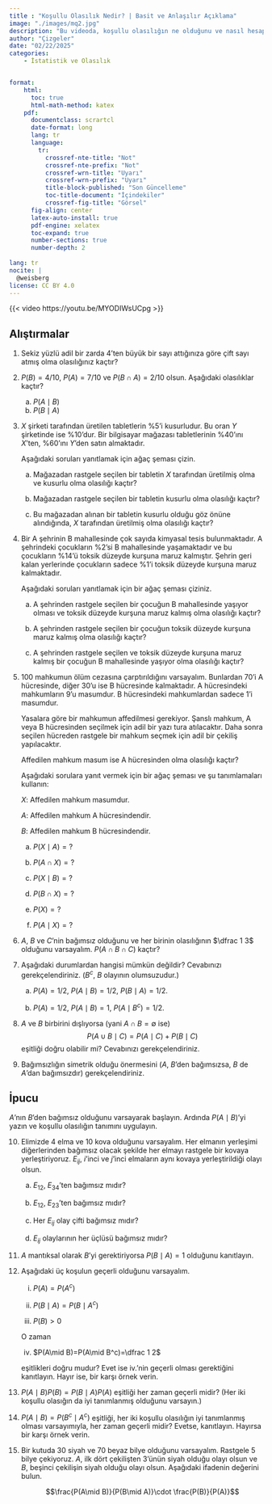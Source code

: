 ```yaml
---
title : "Koşullu Olasılık Nedir? | Basit ve Anlaşılır Açıklama"
image: "./images/mq2.jpg"
description: "Bu videoda, koşullu olasılığın ne olduğunu ve nasıl hesaplandığını adım adım öğreniyoruz. Örneklerle ve basit açıklamalarla, olasılık dünyasının bu önemli kavramını kavraman çok daha kolay olacak!"
author: "Çizgeler"
date: "02/22/2025"
categories:
    - İstatistik ve Olasılık


format: 
    html:
      toc: true
      html-math-method: katex
    pdf:
      documentclass: scrartcl
      date-format: long
      lang: tr
      language:
        tr:
          crossref-nte-title: "Not"
          crossref-nte-prefix: "Not"
          crossref-wrn-title: "Uyarı"
          crossref-wrn-prefix: "Uyarı"
          title-block-published: "Son Güncelleme"
          toc-title-document: "İçindekiler"
          crossref-fig-title: "Görsel"
      fig-align: center
      latex-auto-install: true
      pdf-engine: xelatex
      toc-expand: true
      number-sections: true
      number-depth: 2 
      
lang: tr
nocite: |
  @weisberg
license: CC BY 4.0
---
```


{{< video https://youtu.be/MYODIWsUCpg >}}


## Alıştırmalar {.unnumbered}



1.  Sekiz yüzlü adil bir zarda $4$'ten büyük bir sayı attığınıza göre çift sayı atmış olma olasılığınız kaçtır?

2.  $P(B)=4/10$, $P(A)=7/10$ ve $P(B\cap A)=2/10$ olsun. Aşağıdaki olasılıklar kaçtır?

    a.  $P(A\mid B)$
    b.  $P(B\mid A)$

3.  $X$ şirketi tarafından üretilen tabletlerin $\%5$'i kusurludur. Bu oran $Y$ şirketinde ise $\%10$'dur. Bir bilgisayar mağazası tabletlerinin $\%40$'ını $X$'ten, $\%60$'ını $Y$'den satın almaktadır.

    Aşağıdaki soruları yanıtlamak için ağaç şeması çizin.

    a.  Mağazadan rastgele seçilen bir tabletin $X$ tarafından üretilmiş olma ve kusurlu olma olasılığı kaçtır?

    b.  Mağazadan rastgele seçilen bir tabletin kusurlu olma olasılığı kaçtır?

    c.  Bu mağazadan alınan bir tabletin kusurlu olduğu göz önüne alındığında, $X$ tarafından üretilmiş olma olasılığı kaçtır?

4.  Bir A şehrinin B mahallesinde çok sayıda kimyasal tesis bulunmaktadır. A şehrindeki çocukların $\%2$'si B mahallesinde yaşamaktadır ve bu çocukların $\%14$'ü toksik düzeyde kurşuna maruz kalmıştır. Şehrin geri kalan yerlerinde çocukların sadece $\%1$'i toksik düzeyde kurşuna maruz kalmaktadır.

    Aşağıdaki soruları yanıtlamak için bir ağaç şeması çiziniz.

    a.  A şehrinden rastgele seçilen bir çocuğun B mahallesinde yaşıyor olması ve toksik düzeyde kurşuna maruz kalmış olma olasılığı kaçtır?

    b.  A şehrinden rastgele seçilen bir çocuğun toksik düzeyde kurşuna maruz kalmış olma olasılığı kaçtır?

    c.  A şehrinden rastgele seçilen ve toksik düzeyde kurşuna maruz kalmış bir çocuğun B mahallesinde yaşıyor olma olasılığı kaçtır?

5.  100 mahkumun ölüm cezasına çarptırıldığını varsayalım. Bunlardan 70'i A hücresinde, diğer 30'u ise B hücresinde kalmaktadır. A hücresindeki mahkumların 9'u masumdur. B hücresindeki mahkumlardan sadece 1'i masumdur.

    Yasalara göre bir mahkumun affedilmesi gerekiyor. Şanslı mahkum, A veya B hücresinden seçilmek için adil bir yazı tura atılacaktır. Daha sonra seçilen hücreden rastgele bir mahkum seçmek için adil bir çekiliş yapılacaktır.

    Affedilen mahkum masum ise A hücresinden olma olasılığı kaçtır?

    Aşağıdaki sorulara yanıt vermek için bir ağaç şeması ve şu tanımlamaları kullanın:

    $X$: Affedilen mahkum masumdur.

    $A$: Affedilen mahkum A hücresindendir.

    $B$: Affedilen mahkum B hücresindendir.

    a.  $P(X\mid A)=?$

    b.  $P(A\cap X)=?$

    c.  $P(X\mid B)=?$

    d.  $P(B\cap X)=?$

    e.  $P(X)=?$

    f.  $P(A\mid X)=?$

6.  $A$, $B$ ve $C$'nin bağımsız olduğunu ve her birinin olasılığının $\dfrac 1 3$ olduğunu varsayalım. $P(A\cap B\cap C)$ kaçtır?

7.  Aşağıdaki durumlardan hangisi mümkün değildir? Cevabınızı gerekçelendiriniz. ($B^c$, $B$ olayının olumsuzudur.)

    a.  $P(A)=1/2$, $P(A\mid B)=1/2$, $P(B\mid A)=1/2$.

    b.  $P(A)=1/2$, $P(A\mid B)=1$, $P(A\mid B^c)=1/2$.

8.  $A$ ve $B$ birbirini dışlıyorsa (yani $A\cap B=\emptyset$ ise) $$P(A\cup B\mid C)=P(A\mid C)+P(B\mid C)$$ eşitliği doğru olabilir mi? Cevabınızı gerekçelendiriniz.

9.  Bağımsızlığın simetrik olduğu önermesini ($A$, $B$'den bağımsızsa, $B$ de $A$'dan bağımsızdır) gerekçelendiriniz.

::: {.callout-tip collapse="true"}
## **İpucu**

$A$'nın $B$'den bağımsız olduğunu varsayarak başlayın. Ardında $P(A\mid B)$'yi yazın ve koşullu olasılığın tanımını uygulayın.
:::
 

10. Elimizde $4$ elma ve $10$ kova olduğunu varsayalım. Her elmanın yerleşimi diğerlerinden bağımsız olacak şekilde her elmayı rastgele bir kovaya yerleştiriyoruz. $E_{ij}$, $i$'inci ve $j$'inci elmaların aynı kovaya yerleştirildiği olayı olsun.

    a.  $E_{12}$, $E_{34}$'ten bağımsız mıdır?

    b.  $E_{12}$, $E_{23}$'ten bağımsız mıdır?

    c.  Her $E_{ij}$ olay çifti bağımsız mıdır?

    d.  $E_{ij}$ olaylarının her üçlüsü bağımsız mıdır?

11. $A$ mantıksal olarak $B$'yi gerektiriyorsa $P(B\mid A)=1$ olduğunu kanıtlayın.

12. Aşağıdaki üç koşulun geçerli olduğunu varsayalım.

    i)  $P(A)=P(A^c)$

    ii) $P(B\mid A)=P(B\mid A^c)$

    iii) $P(B)>0$

    O zaman

    iv. $P(A\mid B)=P(A\mid B^c)=\dfrac 1 2$

    eşitlikleri doğru mudur? Evet ise iv.'nin geçerli olması gerektiğini kanıtlayın. Hayır ise, bir karşı örnek verin.

13. $P(A\mid B)P(B)=P(B\mid A)P(A)$ eşitliği her zaman geçerli midir? (Her iki koşullu olasığın da iyi tanımlanmış olduğunu varsayın.)

14. $P(A\mid B)=P(B^c \mid A^c)$ eşitliği, her iki koşullu olasılığın iyi tanımlanmış olması varsayımıyla, her zaman geçerli midir? Evetse, kanıtlayın. Hayırsa bir karşı örnek verin.

15. Bir kutuda $30$ siyah ve $70$ beyaz bilye olduğunu varsayalım. Rastgele $5$ bilye çekiyoruz. $A$, ilk dört çekilişten $3$'ünün siyah olduğu olayı olsun ve $B$, beşinci çekilişin siyah olduğu olayı olsun. Aşağıdaki ifadenin değerini bulun.

    $$\frac{P(A\mid B)}{P(B\mid A)}\cdot \frac{P(B)}{P(A)}$$


```{=latex}
\subsection*{Kaynaklar}
```